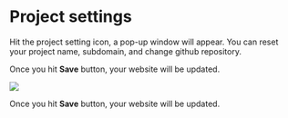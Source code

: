
# Project settings

Hit the project setting icon, a pop-up window will appear. You can reset your project name, subdomain, and change github repository.

Once you hit **Save** button, your website will be updated.

<Frame width="auto" height="auto" >
  <img src="../docs_image/update_4.png"  />
</Frame>



Once you hit **Save** button, your website will be updated.
